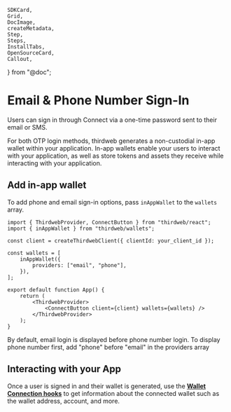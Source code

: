 	SDKCard,
	Grid,
	DocImage,
	createMetadata,
	Step,
	Steps,
	InstallTabs,
	OpenSourceCard,
	Callout,
} from "@doc";

# Email & Phone Number Sign-In

Users can sign in through Connect via a one-time password sent to their email or SMS.

For both OTP login methods, thirdweb generates a non-custodial in-app wallet within your application. In-app wallets enable your users to interact with your application, as well as store tokens and assets they receive while interacting with your application.

## Add in-app wallet

To add phone and email sign-in options, pass `inAppWallet` to the `wallets` array.

```tsx
import { ThirdwebProvider, ConnectButton } from "thirdweb/react";
import { inAppWallet } from "thirdweb/wallets";

const client = createThirdwebClient({ clientId: your_client_id });

const wallets = [
	inAppWallet({
		providers: ["email", "phone"],
	}),
];

export default function App() {
	return (
		<ThirdwebProvider>
			<ConnectButton client={client} wallets={wallets} />
		</ThirdwebProvider>
	);
}
```

<Callout variant="info" title="Display Order">
	By default, email login is displayed before phone number login. To display
	phone number first, add "phone" before "email" in the providers array
</Callout>

## Interacting with your App

Once a user is signed in and their wallet is generated, use the **[Wallet Connection hooks](/references/typescript/v5/hooks#wallet-connection)** to get information about the connected wallet such as the wallet address, account, and more.
